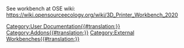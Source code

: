 <languages/>

See workbench at OSE wiki:
https://wiki.opensourceecology.org/wiki/3D_Printer_Workbench_2020


[[Category:User Documentation{{#translation:}}]]
[[Category:Addons{{#translation:}}]]
[[Category:External Workbenches{{#translation:}}]]
{{clear}}